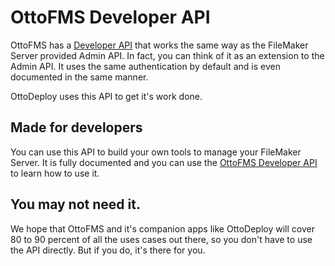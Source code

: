 # OttoFMS Developer API

OttoFMS has a [Developer API](/apidoc) that works the same way as the FileMaker Server provided Admin API. In fact, you can think of it as an extension to the Admin API. It uses the same authentication by default and is even documented in the same manner.

OttoDeploy uses this API to get it's work done.

## Made for developers

You can use this API to build your own tools to manage your FileMaker Server. It is fully documented and you can use the [OttoFMS Developer API](/apidoc) to learn how to use it.

## You may not need it.

We hope that OttoFMS and it's companion apps like OttoDeploy will cover 80 to 90 percent of all the uses cases out there, so you don't have to use the API directly. But if you do, it's there for you.
